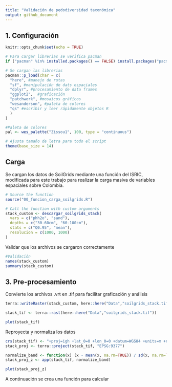 ```yaml
---
title: "Validación de pedodiversidad taxonómica"
output: github_document
---
```


## 1. Configuración

```r
knitr::opts_chunk$set(echo = TRUE)

# Para cargar librerias se verifica pacman
if ("pacman" %in% installed.packages() == FALSE) install.packages("pacman")

# Se cargan las librerias
pacman::p_load(char = c(
  "here", #manejo de rutas
  "sf", #manipulación de dats espaciales
  "dplyr", #procesamiento de data frames
  "ggplot2",  #graficación
  "patchwork", #mosaicos gráficos
  "wesanderson", #paleta de colores
  "qs" #escribir y leer rápidamente objetos R
  )
)

#Paleta de colores
pal <- wes_palette("Zissou1", 100, type = "continuous")

# Ajusta tamaño de letra para todo el script
theme(base_size = 14)

```

## Carga

Se cargan los datos de SoilGrids mediante una función del ISRIC, modificada para este trabajo para realizar la carga masiva de variables espaciales sobre Colombia.

```r

# Source the function
source("00_funcion_carga_soilgrids.R")

# Call the function with custom arguments
stack_custom <- descargar_soilgrids_stack(
  vars = c("phh2o", "sand"),
  depths = c("30-60cm", "60-100cm"),
  stats = c("Q0.95", "mean"),
  resolucion = c(1000, 1000)
)


```

Validar que los archivos se cargaron correctamente

```r

#Validación
names(stack_custom)
summary(stack_custom)

```

## 3. Pre-procesamiento

Convierte los archivos .vrt en .tif para facilitar graficación y análisis

```r

terra::writeRaster(stack_custom, here::here("Data","soilgrids_stack.tif"), overwrite = TRUE)

stack_tif <- terra::rast(here::here("Data","soilgrids_stack.tif"))

plot(stack_tif)
```

Reproyecta y normaliza los datos

```r

crs(stack_tif) <- "+proj=igh +lat_0=0 +lon_0=0 +datum=WGS84 +units=m +no_defs"
stack_proj <- terra::project(stack_tif, "EPSG:9377")

normalize_band <- function(x) (x - mean(x, na.rm=TRUE)) / sd(x, na.rm=TRUE)
stack_proj_z <- app(stack_tif, normalize_band)

plot(stack_proj_z)

```

A continuación se crea una función para calcular 
